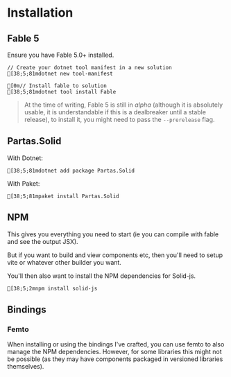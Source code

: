 # Installation

## Fable 5

Ensure you have Fable 5.0+ installed.

```ansi
// Create your dotnet tool manifest in a new solution
[38;5;81mdotnet new tool-manifest

[0m// Install fable to solution
[38;5;81mdotnet tool install Fable
```

> At the time of writing, Fable 5 is still in *alpha* (although it is absolutely usable, it is understandable if this is a dealbreaker until a stable release), to install it, you might need to pass the `--prerelease` flag.

## Partas.Solid

With Dotnet:

```ansi
[38;5;81mdotnet add package Partas.Solid
```

With Paket:

```ansi
[38;5;81mpaket install Partas.Solid
```

## NPM

This gives you everything you need to start (ie you can compile with fable and see the output JSX).

But if you want to build and view components etc, then you'll need to setup
vite or whatever other builder you want.

You'll then also want to install the NPM dependencies for Solid-js.

```ansi
[38;5;2mnpm install solid-js
```

## Bindings

### Femto

When installing or using the bindings I've crafted, you can use femto to also manage the NPM dependencies. However, for some libraries this might not be possible (as they may have components packaged in versioned libraries themselves).
